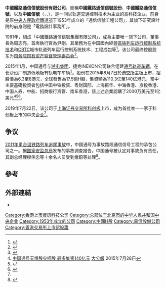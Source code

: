 {{Infobox company
| name = 中国铁路通信信号集团有限公司
| name_en = China Railway Signal & Communication (Group) Corporation Limited
| logo = 
| logo_size = 
| logo_caption = 
| image =          
| image_size =
| image_caption =
| former_name =
| type = [[上市公司|上市公司]]
| trading_name = 
| native_name = 
| native_name_lang = <!-- 公司名稱原文語言的ISO 639-1代碼。例如填寫「ja」表示日語。 -->
| other_name = 
| traded_as = 
| ISIN = 
| local_code_name = CN
| local_code = 91110000100001676W
| fate = 
| predecessor = 
| successor = 
| foundation = <!-- {{Start date and age|df=yes|YYYY|MM|DD}} -->
| defunct = <!-- {{End date|YYYY|MM|DD}} -->
| location = [[北京市|北京市]][[丰台区|丰台区]]汽车博物馆南路1号院中国通号大厦
| locations = 
| area_served = 
| founder = 
| key_people = 周志亮（董事长）
| industry = 专业技术服务业
| products = 
| services = 
| revenue = 
| operating_income = 
| net_income = 
| aum = <!-- 僅適用於金融服務類公司。 -->
| assets = 
| equity = 
| owner = 
| num_employees = 
| num_employees_year = 
| parent = 国务院国有资产监督管理委员会
| divisions = 
| subsid = 
| homepage = {{URL|http://www.crsc.com.cn/}}
| slogan = 
| capital = 
| market_value = 
| P/E_ratio = 
| earnings_per_share = 
| net_asset_value = 
| accounting_period = 
| major_shareholder = 
| footnotes = 
}}
'''中國鐵路通信信號股份有限公司'''，簡稱'''中國鐵路通信信號股份'''、'''中國鐵路通信信號'''，以及'''中國信號'''（'''{{lang-en|China Railway Signal & Communication Corporation Limited}}'''，{{hkex|3969}}、{{sse|688009|name=中国通号}}），是一间以轨道交通控制技术为主业的高科技企业，前身是原[[中央人民政府鐵道部|中央人民政府鐵道部]]于1953年成立的「通信信號工程公司」，其旗下研究設計院的前身则是「電務設計事務所」。

1981年，組成「中國鐵路通信信號集團有限公司」，成為主要唯一旗下公司，董事長為周志亮，首席執行官為尹剛。其業務为在中国國內經營[[中国列车控制系统|高铁列车运行控制系统技术]]和[[CBTC|CBTC]]城市轨道列车运行控制系统技术、工程成包等<ref>{{Cite web |url=http://www.crsc.cn/1070.html |title=中國鐵路通信信號股份有限公司簡介 |accessdate=2015-08-02 |archive-date=2020-12-01 |archive-url=https://web.archive.org/web/20201201234426/http://www1.crsc.cn/1070.html |dead-url=no }}</ref>。该公司最终控股股东为[[国务院国有资产监督管理委员会|国务院国有资产监督管理委员会]]<ref name=sina>{{Cite web |url=https://finance.sina.com.cn/roll/2019-07-22/doc-ihytcerm5283020.shtml |title=中国通号今日科创板上市 核心技术助力大国重器 |accessdate=2019-07-28 |archive-date=2020-06-08 |archive-url=https://web.archive.org/web/20200608112536/https://finance.sina.com.cn/roll/2019-07-22/doc-ihytcerm5283020.shtml |dead-url=no }}</ref>。

2015年1月，中国通号与[[湘电集团|湘电集团]]、捷克INEKON公司联合组建[[通号轨道车辆|通号轨道车辆]]，在长沙设厂制造低地板有轨电车车辆<ref>{{cite news|url=http://www.huaxia.com/hn-tw/hnsy/xwsc/2018/04/5717182.html|title=打通“最后一公里”，多款有轨电车将实现“长沙智造”|publisher=星辰在线|date=2018-04-19|accessdate=2020-06-22|archive-date=2020-06-24|archive-url=https://web.archive.org/web/20200624215540/http://www.huaxia.com/hn-tw/hnsy/xwsc/2018/04/5717182.html|dead-url=no}}</ref>。股份在2015年8月7日於[[港交所|港交所]]主板上市，招股價為6.3至8港元，全球發售為17.5億H股，集資額為110.3亿至140亿港元，當中主要基礎投資者包括中国中铁投资、粤财国际、上海振华、中海香港、京投香港、中国人寿、中船、招商银行资管、南车香港，該上述企業認購了2000万美元至1亿美元<ref>[http://finance.takungpao.com/dujia/2015-07/3083612.html 中国通号无惧股灾招股 最多集资140亿元] {{Wayback|url=http://finance.takungpao.com/dujia/2015-07/3083612.html |date=20200608112541 }}[[大公報|大公報]] 2015年7月28日</ref><ref>{{Cite web |url=http://www.hkexnews.hk/listedco/listconews/SEHK/2015/0728/LTN20150728028_C.pdf |title=中國鐵路通信信號股份有限公司招股資料 |accessdate=2015-08-02 |archive-date=2020-11-27 |archive-url=https://web.archive.org/web/20201127223314/https://www1.hkexnews.hk/listedco/listconews/sehk/2015/0728/ltn20150728028_c.pdf |dead-url=no }}</ref><ref>{{Cite web |url=http://www.hkexnews.hk/listedco/listconews/SEHK/2015/0728/LTN20150728008_C.pdf |title=中國鐵路通信信號股份有限公司招股通告 |accessdate=2015-08-02 |archive-date=2016-03-05 |archive-url=https://web.archive.org/web/20160305023330/http://www.hkexnews.hk/listedco/listconews/SEHK/2015/0728/LTN20150728008_C.pdf |dead-url=no }}</ref>。

2019年7月22日，该公司于[[上海证券交易所|上海证券交易所]][[上海证券交易所科创板|科创板]]上市，成为首批唯一一家于科创板上市的中央企业<ref name=sina/>。

==争议==
[[2011年甬台温铁路列车追尾事故|2011年甬台温铁路列车追尾事故]]中，中国通号为事故路段通信信号工程的承包公司之一。据[[国家安监总局|国家安监总局]]发布的事故调查报告，中国通号被认定对事故负有责任，其副总经理缪伟忠等十余名人员受到撤职等处理<ref name=BBC_cn>{{cite web|url=https://www.bbc.com/zhongwen/simp/business/2015/08/150807_crsc_hongkong_exchange_market|title=“7•23”动车事故四周年 中国通号在港上市|website=BBC News 中文|accessdate=2019-07-28|archive-date=2020-06-08|archive-url=https://web.archive.org/web/20200608112557/https://www.bbc.com/zhongwen/simp/business/2015/08/150807_crsc_hongkong_exchange_market|dead-url=no}}</ref>。

==參考==
{{reflist}}

==外部連結==
*{{official|http://www.crsc.cn/}}

{{STAR 50}}
[[Category:香港上市資訊科技公司|Category:香港上市資訊科技公司]]
[[Category:总部位于北京市的中华人民共和国中央企业|Category:总部位于北京市的中华人民共和国中央企业]]
[[Category:1953年成立的公司|Category:1953年成立的公司]]
[[Category:中國H股|Category:中國H股]]
[[Category:電信設備公司|Category:電信設備公司]]
[[Category:香港交易所上市認股證|Category:香港交易所上市認股證]]
